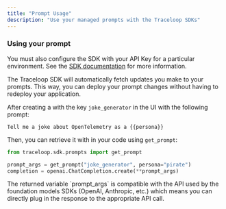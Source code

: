 ```yaml
---
title: "Prompt Usage"
description: "Use your managed prompts with the Traceloop SDKs"
---
```


### Using your prompt

You must also configure the SDK with your API Key for a particular environment. See the [SDK documentation](/openllmetry/configuration#api-key) for more information.

<Info>
  The Traceloop SDK will automatically fetch updates you make to your prompts.
  This way, you can deploy your prompt changes without having to redeploy your
  application.
</Info>

After creating a with the key `joke_generator` in the UI with the following prompt:

```
Tell me a joke about OpenTelemetry as a {{persona}}
```

Then, you can retrieve it with in your code using `get_prompt`:

```python
from traceloop.sdk.prompts import get_prompt

prompt_args = get_prompt("joke_generator", persona="pirate")
completion = openai.ChatCompletion.create(**prompt_args)
```

<Tip>
  The returned variable `prompt_args` is compatible with the API used by the
  foundation models SDKs (OpenAI, Anthropic, etc.) which means you can directly
  plug in the response to the appropriate API call.
</Tip>
